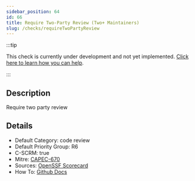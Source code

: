 ```yaml
---
sidebar_position: 64
id: 66
title: Require Two-Party Review (Two+ Maintainers)
slug: /checks/requireTwoPartyReview
---
```


<!-- BANNER:START -->
:::tip

This check is currently under development and not yet implemented. [Click here to learn how you can help](/contribute).

:::
<!-- BANNER:END -->

<!-- DESCRIPTION:START -->
## Description
Require two party review
<!-- DESCRIPTION:END -->

<!-- DETAILS:START -->
## Details
- Default Category: code review
- Default Priority Group: R6
- C-SCRM: true
- Mitre: [CAPEC-670](https://capec.mitre.org/data/definitions/670.html)
- Sources: [OpenSSF Scorecard](https://github.com/ossf/scorecard/blob/main/docs/checks.md#code-review)
- How To: [Github Docs](https://docs.github.com/en/repositories/configuring-branches-and-merges-in-your-repository/managing-protected-branches/about-protected-branches#require-pull-request-reviews-before-merging)

<!-- DETAILS:END -->
